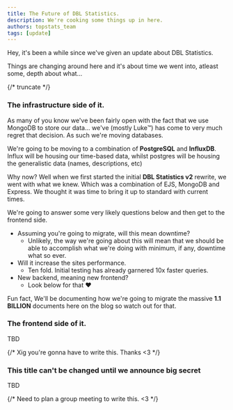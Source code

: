 ```yaml
---
title: The Future of DBL Statistics.
description: We're cooking some things up in here.
authors: topstats_team
tags: [update]
---
```


Hey, it's been a while since we've given an update about DBL Statistics.

Things are changing around here and it's about time we went into, atleast some, depth about what...

{/* truncate */}

### The infrastructure side of it. 

As many of you know we've been fairly open with the fact that we use MongoDB to store our data... 
we've (mostly Luke:tm:) has come to very much regret that decision. As such we're moving databases.

We're going to be moving to a combination of **PostgreSQL** and **InfluxDB**.
Influx will be housing our time-based data, whilst postgres will be housing the generalistic data (names, descriptions, etc)

Why now? Well when we first started the initial **DBL Statistics v2** rewrite, we went with what we knew.
Which was a combination of EJS, MongoDB and Express. We thought it was time to bring it up to standard with current times.

We're going to answer some very likely questions below and then get to the frontend side.

- Assuming you're going to migrate, will this mean downtime?
  - Unlikely, the way we're going about this will mean that we should be able to accomplish what we're doing with minimum, if any, downtime what so ever.
- Will it increase the sites performance.
  - Ten fold. Initial testing has already garnered 10x faster queries.
- New backend, meaning new frontend?
  - Look below for that :heart:

Fun fact, We'll be documenting how we're going to migrate the massive **1.1 BILLION** documents here on the blog so watch out for that.

### The frontend side of it.

TBD

{/* Xig you're gonna have to write this. Thanks <3 */}

### This title can't be changed until we announce big secret

TBD

{/* Need to plan a group meeting to write this. <3 */}





